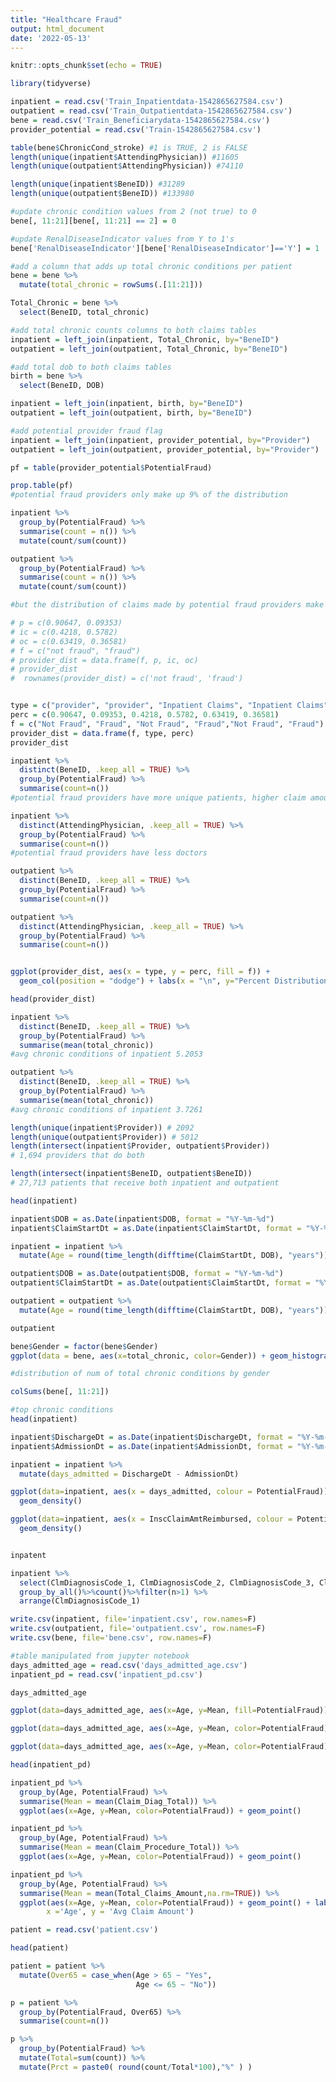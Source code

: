```yaml
---
title: "Healthcare Fraud"
output: html_document
date: '2022-05-13'
---
```


```r
knitr::opts_chunk$set(echo = TRUE)
```


```r
library(tidyverse)

inpatient = read.csv('Train_Inpatientdata-1542865627584.csv')
outpatient = read.csv('Train_Outpatientdata-1542865627584.csv')
bene = read.csv('Train_Beneficiarydata-1542865627584.csv')
provider_potential = read.csv('Train-1542865627584.csv')

```



```r

table(bene$ChronicCond_stroke) #1 is TRUE, 2 is FALSE
length(unique(inpatient$AttendingPhysician)) #11605
length(unique(outpatient$AttendingPhysician)) #74110

length(unique(inpatient$BeneID)) #31289
length(unique(outpatient$BeneID)) #133980

#update chronic condition values from 2 (not true) to 0
bene[, 11:21][bene[, 11:21] == 2] = 0

#update RenalDiseaseIndicator values from Y to 1's
bene['RenalDiseaseIndicator'][bene['RenalDiseaseIndicator']=='Y'] = 1

#add a column that adds up total chronic conditions per patient
bene = bene %>%
  mutate(total_chronic = rowSums(.[11:21]))

Total_Chronic = bene %>% 
  select(BeneID, total_chronic)

#add total chronic counts columns to both claims tables
inpatient = left_join(inpatient, Total_Chronic, by="BeneID")
outpatient = left_join(outpatient, Total_Chronic, by="BeneID")

```


```r

#add total dob to both claims tables
birth = bene %>% 
  select(BeneID, DOB)

inpatient = left_join(inpatient, birth, by="BeneID")
outpatient = left_join(outpatient, birth, by="BeneID")

#add potential provider fraud flag
inpatient = left_join(inpatient, provider_potential, by="Provider")
outpatient = left_join(outpatient, provider_potential, by="Provider")


```

```r


pf = table(provider_potential$PotentialFraud)

prop.table(pf)
#potential fraud providers only make up 9% of the distribution

inpatient %>%
  group_by(PotentialFraud) %>%
  summarise(count = n()) %>%
  mutate(count/sum(count))

outpatient %>%
  group_by(PotentialFraud) %>%
  summarise(count = n()) %>%
  mutate(count/sum(count))

#but the distribution of claims made by potential fraud providers make up much larger percentage

# p = c(0.90647, 0.09353)
# ic = c(0.4218, 0.5782)
# oc = c(0.63419, 0.36581)
# f = c("not fraud", "fraud")
# provider_dist = data.frame(f, p, ic, oc)
# provider_dist
#  rownames(provider_dist) = c('not fraud', 'fraud')


type = c("provider", "provider", "Inpatient Claims", "Inpatient Claims", "Outpatient Claims", "Outpatient Claims")
perc = c(0.90647, 0.09353, 0.4218, 0.5782, 0.63419, 0.36581)
f = c("Not Fraud", "Fraud", "Not Fraud", "Fraud","Not Fraud", "Fraud")
provider_dist = data.frame(f, type, perc)
provider_dist

inpatient %>%
  distinct(BeneID, .keep_all = TRUE) %>%
  group_by(PotentialFraud) %>%
  summarise(count=n())
#potential fraud providers have more unique patients, higher claim amounts... are these hospitals larger?

inpatient %>%
  distinct(AttendingPhysician, .keep_all = TRUE) %>%
  group_by(PotentialFraud) %>%
  summarise(count=n())
#potential fraud providers have less doctors

outpatient %>%
  distinct(BeneID, .keep_all = TRUE) %>%
  group_by(PotentialFraud) %>%
  summarise(count=n())

outpatient %>%
  distinct(AttendingPhysician, .keep_all = TRUE) %>%
  group_by(PotentialFraud) %>%
  summarise(count=n())


ggplot(provider_dist, aes(x = type, y = perc, fill = f)) +
  geom_col(position = "dodge") + labs(x = "\n", y="Percent Distribution\n", fill="Provider Flag")

head(provider_dist)
```

```r

inpatient %>%
  distinct(BeneID, .keep_all = TRUE) %>%
  group_by(PotentialFraud) %>%
  summarise(mean(total_chronic))
#avg chronic conditions of inpatient 5.2053	

outpatient %>%
  distinct(BeneID, .keep_all = TRUE) %>%
  group_by(PotentialFraud) %>%
  summarise(mean(total_chronic))
#avg chronic conditions of inpatient 3.7261	


```


```r
length(unique(inpatient$Provider)) # 2092
length(unique(outpatient$Provider)) # 5012
length(intersect(inpatient$Provider, outpatient$Provider))
# 1,694 providers that do both

```
```r

length(intersect(inpatient$BeneID, outpatient$BeneID))
# 27,713 patients that receive both inpatient and outpatient
```

```r

head(inpatient)

inpatient$DOB = as.Date(inpatient$DOB, format = "%Y-%m-%d")
inpatient$ClaimStartDt = as.Date(inpatient$ClaimStartDt, format = "%Y-%m-%d")

inpatient = inpatient %>%
  mutate(Age = round(time_length(difftime(ClaimStartDt, DOB), "years")))

outpatient$DOB = as.Date(outpatient$DOB, format = "%Y-%m-%d")
outpatient$ClaimStartDt = as.Date(outpatient$ClaimStartDt, format = "%Y-%m-%d")

outpatient = outpatient %>%
  mutate(Age = round(time_length(difftime(ClaimStartDt, DOB), "years")))

outpatient

```
```r

bene$Gender = factor(bene$Gender)
ggplot(data = bene, aes(x=total_chronic, color=Gender)) + geom_histogram(binwidth=1, fill="white", position="identity", alpha=.5) + labs(x = "\n Number of Chronic Illness", y=" Count\n", fill="Gender")

#distribution of num of total chronic conditions by gender
```


```r
colSums(bene[, 11:21])

#top chronic conditions
head(inpatient)
```

```r

inpatient$DischargeDt = as.Date(inpatient$DischargeDt, format = "%Y-%m-%d")
inpatient$AdmissionDt = as.Date(inpatient$AdmissionDt, format = "%Y-%m-%d")

inpatient = inpatient %>%
  mutate(days_admitted = DischargeDt - AdmissionDt)

ggplot(data=inpatient, aes(x = days_admitted, colour = PotentialFraud)) +
  geom_density()

ggplot(data=inpatient, aes(x = InscClaimAmtReimbursed, colour = PotentialFraud)) +
  geom_density()


inpatent

```

```r

inpatient %>%
  select(ClmDiagnosisCode_1, ClmDiagnosisCode_2, ClmDiagnosisCode_3, ClmDiagnosisCode_4) %>%
  group_by_all()%>%count()%>%filter(n>1) %>%
  arrange(ClmDiagnosisCode_1)

```

```r

write.csv(inpatient, file='inpatient.csv', row.names=F)
write.csv(outpatient, file='outpatient.csv', row.names=F)
write.csv(bene, file='bene.csv', row.names=F)


```




```r
#table manipulated from jupyter notebook
days_admitted_age = read.csv('days_admitted_age.csv')
inpatient_pd = read.csv('inpatient_pd.csv')

```


```r
days_admitted_age
```


```r

ggplot(data=days_admitted_age, aes(x=Age, y=Mean, fill=PotentialFraud)) + geom_bar(position = "dodge", stat="identity") + labs(x = "\n Age", y=" Avg Number of Days Admitted\n", fill="Provider Flag")

ggplot(data=days_admitted_age, aes(x=Age, y=Mean, color=PotentialFraud)) + geom_point()

ggplot(data=days_admitted_age, aes(x=Age, y=Mean, color=PotentialFraud)) + geom_line() 


```


```r
head(inpatient_pd)

```
```r

inpatient_pd %>%
  group_by(Age, PotentialFraud) %>%
  summarise(Mean = mean(Claim_Diag_Total)) %>%
  ggplot(aes(x=Age, y=Mean, color=PotentialFraud)) + geom_point()

inpatient_pd %>%
  group_by(Age, PotentialFraud) %>%
  summarise(Mean = mean(Claim_Procedure_Total)) %>%
  ggplot(aes(x=Age, y=Mean, color=PotentialFraud)) + geom_point()

inpatient_pd %>%
  group_by(Age, PotentialFraud) %>%
  summarise(Mean = mean(Total_Claims_Amount,na.rm=TRUE)) %>%
  ggplot(aes(x=Age, y=Mean, color=PotentialFraud)) + geom_point() + labs(title="Avg Claim Amount Across Age",
        x ='Age', y = 'Avg Claim Amount')


```

```r
patient = read.csv('patient.csv')

head(patient)
```

```r

patient = patient %>%
  mutate(Over65 = case_when(Age > 65 ~ "Yes",
                            Age <= 65 ~ "No"))

p = patient %>%
  group_by(PotentialFraud, Over65) %>%
  summarise(count=n())

p %>%
  group_by(PotentialFraud) %>%
  mutate(Total=sum(count)) %>%
  mutate(Prct = paste0( round(count/Total*100),"%" ) )

```


```r


```

